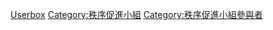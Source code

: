 {{userbox
| border-c = #D1C40A
| id       = [[File:Order_Promotion_Club_official_logo.jpeg|50px]]
| id-c     = #D1C40A
| info     = 這個用戶是'''[[Wikipedia:秩序促進小組|秩序促進小組]]'''的參與者。
| info-c   = #D1C40A
| info-s   = 9
| info-op  = text-align:center;
}}<includeonly>[[Category:秩序促進小組參與者|{{PAGENAME}}]]</includeonly><noinclude>
[[Category:维基百科相关用户框|Userbox]]
</noinclude>
[[Category:秩序促進小組]]
[[Category:秩序促進小組參與者]]
